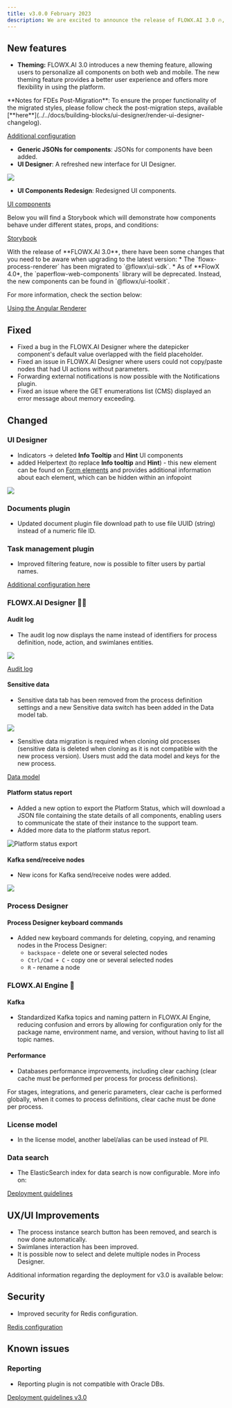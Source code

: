 ```yaml
---
title: v3.0.0 February 2023
description: We are excited to announce the release of FLOWX.AI 3.0 🔥, featuring new and improved features that will elevate your workflow experience. From the new theming options to enhanced functionality, this update will take your productivity to the next level. 🚀 
---
```


## **New features**

* **Theming:** FLOWX.AI 3.0 introduces a new theming feature, allowing users to personalize all components on both web and mobile. The new theming feature provides a better user experience and offers more flexibility in using the platform.

<Warning>
**Notes for FDEs Post-Migration**:
To ensure the proper functionality of the migrated styles, please follow check the post-migration steps, available [**here**](../../docs/building-blocks/ui-designer/render-ui-designer-changelog).
</Warning>

[Additional configuration](./deployment-guidelines-v3.0.0#theming)

* **Generic JSONs for components**: JSONs for components have been added.
* **UI Designer**: A refreshed new interface for UI Designer.

![](https://s3.eu-west-1.amazonaws.com/docx.flowx.ai/release-notes/new_designer.png)

* **UI Components Redesign**: Redesigned UI components.

[UI components](../../docs/building-blocks/ui-designer/ui-component-types)

Below you will find a Storybook which will demonstrate how components behave under different states, props, and conditions:

[Storybook](https://storybook.demo.flowxai.dev/)

<Info>
With the release of **FLOWX.AI 3.0**, there have been some changes that you need to be aware when upgrading to the latest version:
* The `flowx-process-renderer` has been migrated to `@flowx\ui-sdk`.
* As of **FlowX 4.0*, the `paperflow-web-components` library will be deprecated. Instead, the new components can be found in `@flowx/ui-toolkit`.
</Info>

For more information, check the section below:

[Using the Angular Renderer](../../docs/3.0.0/platform-deep-dive/core-components/renderer-sdks/angular-renderer)

## **Fixed**

* Fixed a bug in the FLOWX.AI Designer where the datepicker component's default value overlapped with the field placeholder.
* Fixed an issue in FLOWX.AI Designer where users could not copy/paste nodes that had UI actions without parameters.
* Forwarding external notifications is now possible with the Notifications plugin.
* Fixed an issue where the GET enumerations list (CMS) displayed an error message about memory exceeding.

## **Changed**

### UI Designer

* Indicators → deleted **Info Tooltip** and **Hint** UI components
* added Helpertext (to replace **Info tooltip** and **Hint**) - this new element can be found on [Form elements](../../docs/building-blocks/ui-designer/ui-component-types/form-elements) and provides additional information about each element, which can be hidden within an infopoint

![](https://s3.eu-west-1.amazonaws.com/docx.flowx.ai/release-notes/helpergif.gif)

### Documents plugin

* Updated document plugin file download path to use file UUID (string) instead of a numeric file ID.

### Task management plugin

* Improved filtering feature, now is possible to filter users by partial names.

[Additional configuration here](./deployment-guidelines-v3.0.0#task-management-plugin)

### FLOWX.AI Designer 👩‍🏭

#### Audit log 

* The audit log now displays the name instead of identifiers for process definition, node, action, and swimlanes entities.

![](https://s3.eu-west-1.amazonaws.com/docx.flowx.ai/platform-deep-dive/audit_log_new.png)

[Audit log](../../docs/platform-deep-dive/core-components/core-extensions/audit)

#### Sensitive data

* Sensitive data tab has been removed from the process definition settings and a new Sensitive data switch has been added in the Data model tab. 

![](https://s3.eu-west-1.amazonaws.com/docx.flowx.ai/release-notes/sensitive_data_new.png)

* Sensitive data migration is required when cloning old processes (sensitive data is deleted when cloning as it is not compatible with the new process version). Users must add the data model and keys for the new process.

[Data model](../../docs/building-blocks/process/process-definition#data-model)

#### Platform status report 

* Added a new option to export the Platform Status, which will download a JSON file containing the state details of all components, enabling users to communicate the state of their instance to the support team.
* Added more data to the platform status report.

![Platform status export](https://s3.eu-west-1.amazonaws.com/docx.flowx.ai/release-notes/platform_status_export.png)

#### Kafka send/receive nodes 

* New icons for Kafka send/receive nodes were added.

![](https://s3.eu-west-1.amazonaws.com/docx.flowx.ai/release-notes/new_kafka_nodes.png)

### Process Designer

#### Process Designer keyboard commands

* Added new keyboard commands for deleting, copying, and renaming nodes in the Process Designer:
    * `backspace` - delete one or several selected nodes
    * `Ctrl/Cmd + C` - copy one or several selected nodes
    * `R` - rename a node 

### FLOWX.AI Engine 🚂

#### Kafka

* Standardized Kafka topics and naming pattern in FLOWX.AI Engine, reducing confusion and errors by allowing for configuration only for the package name, environment name, and version, without having to list all topic names.

#### Performance

* Databases performance improvements, including clear caching (clear cache must be performed per process for process definitions).

<Info>
For stages, integrations, and generic parameters, clear cache is performed globally, when it comes to process definitions, clear cache must be done per process.
</Info>

### License model

* In the license model, another label/alias can be used instead of PII.

### Data search

* The ElasticSearch index for data search is now configurable. More info on:

[Deployment guidelines](./deployment-guidelines-v3.0.0#data-search)

## **UX/UI Improvements**

* The process instance search button has been removed, and search is now done automatically.
* Swimlanes interaction has been improved.
* It is possible now to select and delete multiple nodes in Process Designer.

Additional information regarding the deployment for v3.0 is available below:

## **Security**

* Improved security for Redis configuration.

[Redis configuration](./deployment-guidelines-v3.0.0#redis-configuration)

## **Known issues**

### Reporting

* Reporting plugin is not compatible with Oracle DBs.

[Deployment guidelines v3.0](./deployment-guidelines-v3.0.0)



